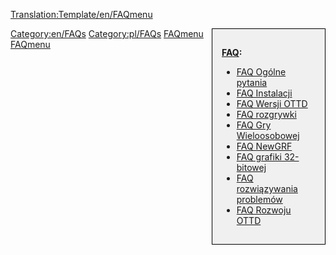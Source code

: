 <noinclude>[[Translation:Template/en/FAQmenu]]</noinclude><div style="float:right;width:150px;border:1px solid black;background:#F0F0F0;padding:15px;-moz-border-radius:5px;">
<span style="font-weight:bold">[[Main/pl/FAQ|FAQ]]:</span>

* [[Main/pl/FAQ Ogólne pytania|FAQ Ogólne pytania]]
* [[Main/pl/FAQ Instalacji|FAQ Instalacji]]
* [[Main/pl/FAQ Wersje OpenTTD|FAQ Wersji OTTD]]
* [[Main/pl/FAQ rozgrywki|FAQ rozgrywki]]
* [[Main/pl/FAQ Gry Wieloosobowej|FAQ Gry Wieloosobowej]]
* [[Main/pl/FAQ NewGRF|FAQ NewGRF]]
* [[Main/pl/FAQ Grafiki 32bpp|FAQ grafiki 32-bitowej]]
* [[Main/pl/FAQ rozwiązywania problemów|FAQ rozwiązywania problemów]]
* [[Main/pl/FAQ rozwoju|FAQ Rozwoju OTTD]]
</div>
<includeonly>[[Category:en/FAQs]][[Category:pl/FAQs]]</includeonly><noinclude>
[[Category:pl/Szablony|FAQmenu]][[Category:pl/Nawigacji|FAQmenu]]
</noinclude>